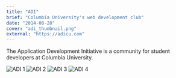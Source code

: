 ```yaml
---
title: "ADI"
brief: "Columbia University's web development club"
date: "2014-08-28"
cover: "adi_thumbnail.png"
external: "https://adicu.com"
---
```


The Application Development Initiative is a community for student developers at Columbia University.

![ADI 1](@/images/projects/adi/adi_logo.gif)
![ADI 2](@/images/projects/adi/adi_macbook.png)
![ADI 3](@/images/projects/adi/adi-web-5.png)
![ADI 4](@/images/projects/adi/shapes-dr@2x.png)
